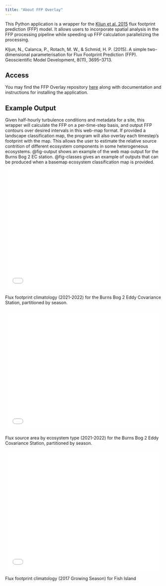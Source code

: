 ```yaml
---
title: "About FFP Overlay"
---
```


This Python application is a wrapper for the [Kljun et al. 2015](https://gmd.copernicus.org/articles/8/3695/2015/gmd-8-3695-2015.html) flux footprint prediction (FFP) model.  It allows users to incorporate spatial analysis in the FFP processing pipeline while speeding up FFP calculation parallelizing the processing. 

Kljun, N., Calanca, P., Rotach, M. W., & Schmid, H. P. (2015). A simple two-dimensional parameterisation for Flux Footprint Prediction (FFP). Geoscientific Model Development, 8(11), 3695–3713.

## Access

You may find the FFP Overlay repository [here](https://github.com/June-Skeeter/FFP_Overlay) along with documentation and instructions for installing the application.


## Example Output

Given half-hourly turbulence conditions and metadata for a site, this wrapper will calculate the FFP on a per-time-step basis, and output FFP contours over desired intervals in this web-map format.  If provided a landscape classification map, the program will also overlay each timestep's footprint with the map.  This allows the user to estimate the relative source contrition of different ecosystem components in some heterogeneous ecosystems.  @fig-output shows an example of the web map output for the Burns Bog 2 EC station.  @fig-classes gives an example of outputs that can be produced when a basemap ecosystem classification map is provided.

::: {#fig-output}

<div style="overflow: hidden;
  padding-top: 75%;
  position: relative">
  <iframe src="Example_Outputs/BB2_FFP_2m.html" title="Processes" scrolling="no" frameborder="0"
    style="border: 0;
   height: 100%;
   left: 0;
   position: absolute;
   top: 0;
   width: 100%;">
   <p>Your browser does not support iframes.</p>
 </iframe>
</div>

Flux footprint climatology (2021-2022) for the Burns Bog 2 Eddy Covariance Station, partitioned by season.

:::


::: {#fig-classes}

<div style="overflow: hidden;
  padding-top: 75%;
  position: relative">
  <iframe src="Example_Outputs/Summary_by_Basemap_Class.html" title="Processes" scrolling="no" frameborder="0"
    style="border: 0;
   height: 100%;
   left: 0;
   position: absolute;
   top: 0;
   width: 100%;">
   <p>Your browser does not support iframes.</p>
 </iframe>
</div>

Flux source area by ecosystem type (2021-2022) for the Burns Bog 2 Eddy Covariance Station, partitioned by season.

:::



::: {#fig-output}

<div style="overflow: hidden;
  padding-top: 75%;
  position: relative">
  <iframe src="Example_Outputs/FishIsland_FFP_2m.html" title="Processes" scrolling="no" frameborder="0"
    style="border: 0;
   height: 100%;
   left: 0;
   position: absolute;
   top: 0;
   width: 100%;">
   <p>Your browser does not support iframes.</p>
 </iframe>
</div>

Flux footprint climatology (2017 Growing Season) for Fish Island

:::